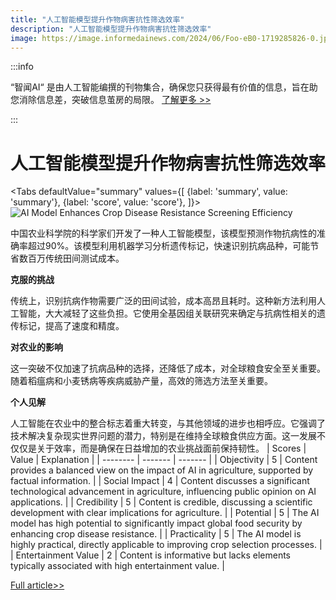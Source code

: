 ```yaml
---
title: "人工智能模型提升作物病害抗性筛选效率"
description: "人工智能模型提升作物病害抗性筛选效率"
image: https://image.informedainews.com/2024/06/Foo-eB0-1719285826-0.jpg
---
```



:::info

“智闻AI“ 是由人工智能编撰的刊物集合，确保您只获得最有价值的信息，旨在助您消除信息差，突破信息茧房的局限。  [了解更多 >>](/)

:::

# 人工智能模型提升作物病害抗性筛选效率


<Tabs
	defaultValue="summary"
	values={[
	{label: 'summary', value: 'summary'},
	{label: 'score', value: 'score'},
]}>
<TabItem value="summary">
<img
  src="https://image.informedainews.com/2024/06/Foo-eB0-1719285826-0.jpg"
  alt="AI Model Enhances Crop Disease Resistance Screening Efficiency"
/>



中国农业科学院的科学家们开发了一种人工智能模型，该模型预测作物抗病性的准确率超过90%。该模型利用机器学习分析遗传标记，快速识别抗病品种，可能节省数百万传统田间测试成本。

**克服的挑战**

传统上，识别抗病作物需要广泛的田间试验，成本高昂且耗时。这种新方法利用人工智能，大大减轻了这些负担。它使用全基因组关联研究来确定与抗病性相关的遗传标记，提高了速度和精度。

**对农业的影响**

这一突破不仅加速了抗病品种的选择，还降低了成本，对全球粮食安全至关重要。随着稻瘟病和小麦锈病等疾病威胁产量，高效的筛选方法至关重要。

**个人见解**

人工智能在农业中的整合标志着重大转变，与其他领域的进步也相呼应。它强调了技术解决复杂现实世界问题的潜力，特别是在维持全球粮食供应方面。这一发展不仅仅是关于效率，而是确保在日益增加的农业挑战面前保持韧性。
</TabItem>
<TabItem value="score">
	| Scores     | Value   | Explanation |
	| -------- | ------- | ------- |
	| Objectivity  | 5    | Content provides a balanced view on the impact of AI in agriculture, supported by factual information.    |
	| Social Impact | 4     | Content discusses a significant technological advancement in agriculture, influencing public opinion on AI applications.    |
	| Credibility    | 5    | Content is credible, discussing a scientific development with clear implications for agriculture.    |
	| Potential    | 5    | The AI model has high potential to significantly impact global food security by enhancing crop disease resistance.    |
	| Practicality    | 5    | The AI model is highly practical, directly applicable to improving crop selection processes.    |
	| Entertainment Value    | 2    | Content is informative but lacks elements typically associated with high entertainment value.    |
</TabItem>
</Tabs>

[Full article>>](https://www.mittrchina.com/news/detail/13441)
